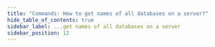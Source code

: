 ```yaml
---
title: "Commands: How to get names of all databases on a server?"
hide_table_of_contents: true
sidebar_label: ...get names of all databases on a server
sidebar_position: 12
---
```





<LanguageSwitcher supportedLanguages={supportedLanguages} />

<LanguageContent language="csharp">
   <GetNamesOfAllDatabasesOnAServerCsharp />
</LanguageContent>

<LanguageContent language="java">
   <GetNamesOfAllDatabasesOnAServerJava />
</LanguageContent>

<LanguageContent language="http">
   <GetNamesOfAllDatabasesOnAServerHttp />
</LanguageContent>


<!---
- [How to create or delete database?](../../../client-api/commands/how-to/create-delete-database)

-->